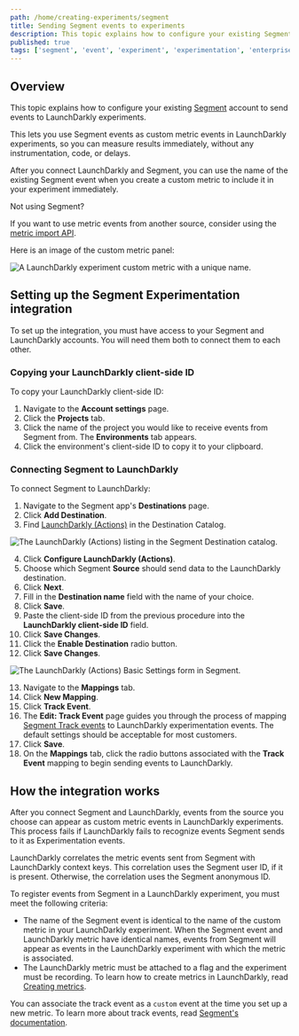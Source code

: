 ```yaml
---
path: /home/creating-experiments/segment
title: Sending Segment events to experiments
description: This topic explains how to configure your existing Segment account to send events to LaunchDarkly experiments so you can measure results immediately.
published: true
tags: ['segment', 'event', 'experiment', 'experimentation', 'enterprise']
---
```


## Overview

This topic explains how to configure your existing [Segment](https://segment.com/) account to send events to LaunchDarkly experiments.

This lets you use Segment events as custom metric events in LaunchDarkly experiments, so you can measure results immediately, without any instrumentation, code, or delays.

After you connect LaunchDarkly and Segment, you can use the name of the existing Segment event when you create a custom metric to include it in your experiment immediately.

<Callout intent="info">
  <CalloutTitle>Not using Segment?</CalloutTitle>
  <CalloutDescription>

If you want to use metric events from another source, consider using the [metric import API](/home/creating-experiments/import-metric-events).

  </CalloutDescription>
</Callout>

Here is an image of the custom metric panel:

![A LaunchDarkly experiment custom metric with a unique name.](experiment-segment-event.png)

## Setting up the Segment Experimentation integration

To set up the integration, you must have access to your Segment and LaunchDarkly accounts. You will need them both to connect them to each other.

### Copying your LaunchDarkly client-side ID

To copy your LaunchDarkly client-side ID:

1. Navigate to the **Account settings** page.
2. Click the **Projects** tab.
3. Click the name of the project you would like to receive events from Segment from. The **Environments** tab appears.
4. Click the environment's client-side ID to copy it to your clipboard.

### Connecting Segment to LaunchDarkly

To connect Segment to LaunchDarkly:

1. Navigate to the Segment app's **Destinations** page.
2. Click **Add Destination**.
3. Find [LaunchDarkly (Actions)](https://segment.com/docs/connections/destinations/catalog/actions-launchdarkly/) in the Destination Catalog.

![The LaunchDarkly (Actions) listing in the Segment Destination catalog.](segment-destination-catalog-listing.png)

4. Click **Configure LaunchDarkly (Actions)**.
5. Choose which Segment **Source** should send data to the LaunchDarkly destination.
6. Click **Next**.
7. Fill in the **Destination name** field with the name of your choice.
8. Click **Save**.
9. Paste the client-side ID from the previous procedure into the **LaunchDarkly client-side ID** field.
10. Click **Save Changes**.
11. Click the **Enable Destination** radio button.
12. Click **Save Changes**.

![The LaunchDarkly (Actions) Basic Settings form in Segment.](segment-destination-basic-settings.png)

13. Navigate to the **Mappings** tab.
14. Click **New Mapping**.
15. Click **Track Event**.
16. The **Edit: Track Event** page guides you through the process of mapping [Segment Track events](https://segment.com/docs/connections/spec/track/) to LaunchDarkly experimentation events. The default settings should be acceptable for most customers.
17. Click **Save**.
18. On the **Mappings** tab, click the radio buttons associated with the **Track Event** mapping to begin sending events to LaunchDarkly.

## How the integration works

After you connect Segment and LaunchDarkly, events from the source you choose can appear as custom metric events in LaunchDarkly experiments. This process fails if LaunchDarkly fails to recognize events Segment sends to it as Experimentation events.

LaunchDarkly correlates the metric events sent from Segment with LaunchDarkly context keys. This correlation uses the Segment user ID, if it is present. Otherwise, the correlation uses the Segment anonymous ID.

To register events from Segment in a LaunchDarkly experiment, you must meet the following criteria:

- The name of the Segment event is identical to the name of the custom metric in your LaunchDarkly experiment. When the Segment event and LaunchDarkly metric have identical names, events from Segment will appear as events in the LaunchDarkly experiment with which the metric is associated.
- The LaunchDarkly metric must be attached to a flag and the experiment must be recording. To learn how to create metrics in LaunchDarkly, read [Creating metrics](/home/creating-experiments/metrics).

You can associate the track event as a `custom` event at the time you set up a new metric. To learn more about track events, read [Segment's documentation](https://segment.com/docs/connections/spec/track/).
